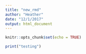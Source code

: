 ```yaml
---
title: "new_rmd"
author: "Heather"
date: "12/1/2017"
output: html_document
---
```


```r
knitr::opts_chunk$set(echo = TRUE)
```


```r
print("testing")
```

